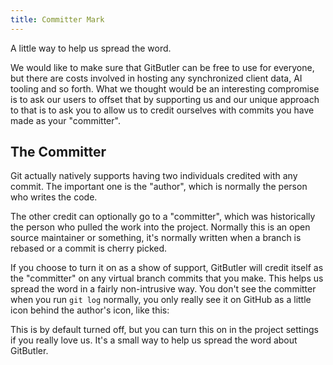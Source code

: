 ```yaml
---
title: Committer Mark
---
```



A little way to help us spread the word.

We would like to make sure that GitButler can be free to use for everyone, but there are costs involved in hosting any synchronized client data, AI tooling and so forth. What we thought would be an interesting compromise is to ask our users to offset that by supporting us and our unique approach to that is to ask you to allow us to credit ourselves with commits you have made as your "committer".

## The Committer

Git actually natively supports having two individuals credited with any commit. The important one is the "author", which is normally the person who writes the code.

The other credit can optionally go to a "committer", which was historically the person who pulled the work into the project. Normally this is an open source maintainer or something, it's normally written when a branch is rebased or a commit is cherry picked.

If you choose to turn it on as a show of support, GitButler will credit itself as the "committer" on any virtual branch commits that you make. This helps us spread the word in a fairly non-intrusive way. You don't see the committer when you run `git log` normally, you only really see it on GitHub as a little icon behind the author's icon, like this:

<ImageSection
  alt="Committer Mark"
  src="/img/docs/committer-01.gif"
  subtitle="What a GitButler aided commit looks like on GitHub"
/>

This is by default turned off, but you can turn this on in the project settings if you really love us. It's a small way to help us spread the word about GitButler.
